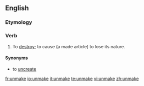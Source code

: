 ==English==

===Etymology===
{{prefix|un|make}}

===Verb===
{{en-verb|unmakes|unmaking|unmade|unmade}}

# {{transitive|euphemism}} To [[destroy]]; to cause (a made article) to lose its nature.

====Synonyms====
* {{qualifier|euphemism}} to [[uncreate]]

[[fr:unmake]]
[[io:unmake]]
[[it:unmake]]
[[te:unmake]]
[[vi:unmake]]
[[zh:unmake]]